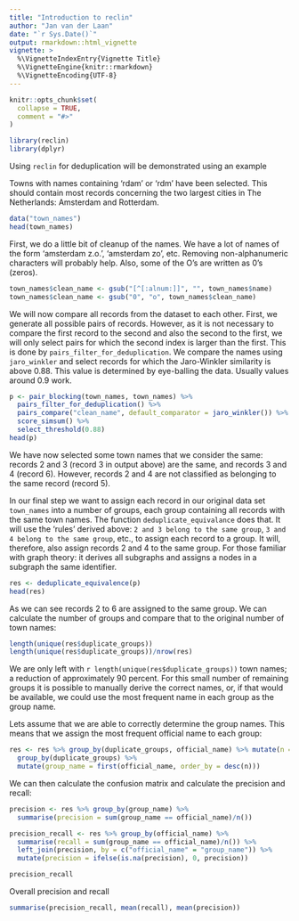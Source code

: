 ```yaml
---
title: "Introduction to reclin"
author: "Jan van der Laan"
date: "`r Sys.Date()`"
output: rmarkdown::html_vignette
vignette: >
  %\VignetteIndexEntry{Vignette Title}
  %\VignetteEngine{knitr::rmarkdown}
  %\VignetteEncoding{UTF-8}
---
```


```r
knitr::opts_chunk$set(
  collapse = TRUE,
  comment = "#>"
)
```


```r
library(reclin)
library(dplyr)
```

Using `reclin` for deduplication will be demonstrated using an example 

Towns with names containing 'rdam' or 'rdm' have been selected. This should 
contain most records concerning the two largest cities in The Netherlands: 
Amsterdam and Rotterdam. 


```r
data("town_names")
head(town_names)
```

First, we do a little bit of cleanup of the names. We have a lot of names of the
form 'amsterdam z.o.', 'amsterdam zo', etc. Removing non-alphanumeric characters
will probably help. Also, some of the O's are written as 0's (zeros). 
```r
town_names$clean_name <- gsub("[^[:alnum:]]", "", town_names$name)
town_names$clean_name <- gsub("0", "o", town_names$clean_name)
```

We will now compare all records from the dataset to each other. First, we 
generate all possible pairs of records. However, as it is not necessary to 
compare the first record to the second and also the second to the first, we will
only select pairs for which the second index is larger than the first. This is
done by `pairs_filter_for_deduplication`. We compare the names using 
`jaro_winkler` and select records for which the Jaro-Winkler similarity is above
0.88. This value is determined by eye-balling the data. Usually values around
0.9 work.
```r
p <- pair_blocking(town_names, town_names) %>% 
  pairs_filter_for_deduplication() %>%
  pairs_compare("clean_name", default_comparator = jaro_winkler()) %>% 
  score_simsum() %>% 
  select_threshold(0.88)
head(p)
```

We have now selected some town names that we consider the same: records 2 and 3 
(record 3 in output above) are the same, and records 3 and 4 (record 6). However,
records 2 and 4 are not classified as belonging to the same record (record 5). 

In our final step we want to assign each record in our original data set `town_names`
into a number of groups, each group containing all records with the same town
names. The function `deduplicate_equivalance` does that. It will use the 'rules'
derived above: `2 and 3 belong to the same group`, 
`3 and 4 belong to the same group`, etc., to assign each record to a group. It 
will, therefore, also assign records 2 and 4 to the same group. For those 
familiar with graph theory: it derives all subgraphs and assigns a nodes in a 
subgraph the same identifier. 

```r
res <- deduplicate_equivalence(p)
head(res)
```

As we can see records 2 to 6 are assigned to the same group. We can calculate
the number of groups and compare that to the original number of town names:

```r
length(unique(res$duplicate_groups))
length(unique(res$duplicate_groups))/nrow(res)
```
We are only left with `r length(unique(res$duplicate_groups))` town names; a
reduction of approximately 90 percent. For this small number of remaining groups
it is possible to manually derive the correct names, or, if that would be 
available, we could use the most frequent name in each group as the group name. 

Lets assume that we are able to correctly determine the group names. This means
that we assign the most frequent official name to each group:
```r
res <- res %>% group_by(duplicate_groups, official_name) %>% mutate(n = n()) %>% 
  group_by(duplicate_groups) %>%
  mutate(group_name = first(official_name, order_by = desc(n)))
```

We can then calculate the confusion matrix and calculate the precision and
recall:

```r
precision <- res %>% group_by(group_name) %>% 
  summarise(precision = sum(group_name == official_name)/n())

precision_recall <- res %>% group_by(official_name) %>% 
  summarise(recall = sum(group_name == official_name)/n()) %>%
  left_join(precision, by = c("official_name" = "group_name")) %>% 
  mutate(precision = ifelse(is.na(precision), 0, precision))

precision_recall
```

Overall precision and recall

```r
summarise(precision_recall, mean(recall), mean(precision))
```


